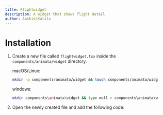 ```yaml
---
title: Flightwidget
description: A widget that shows flight detail
author: AashishKatila
---
```


<ComponentPreview name="widget-flightwidget--docs" />

# Installation

1. Create a new file called `flightwidget.tsx` inside the `components/animata/widget` directory.

   macOS/Linux:

   ```bash
   mkdir -p components/animata/widget && touch components/animata/widget/flightwidget.tsx
   ```

   windows:

   ```bash
   mkdir components\animata\widget && type null > components\animata\widget\flightwidget.tsx
   ```

2. Open the newly created file and add the following code:

```jsx file=<rootDir>/animata/widget/flightwidget.tsx

```
